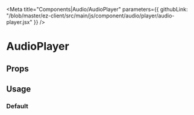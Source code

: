 
<Meta 
  title="Components|Audio/AudioPlayer" 
  parameters={{
    githubLink: "/blob/master/ez-client/src/main/js/component/audio/player/audio-player.jsx"
  }}
/>

                 
<Anchor storyId="components-audio-player-audio-player--default-story" />


# AudioPlayer

## Props
 
<Props of={AudioPlayer} />

## Usage

### Default

<Preview>
  <Story
    name="default"
    parameters={{
      className: "widget",
      width: 550,
      height: 200
    }}
  >
    <AudioPlayer/>
  </Story>
</Preview>
